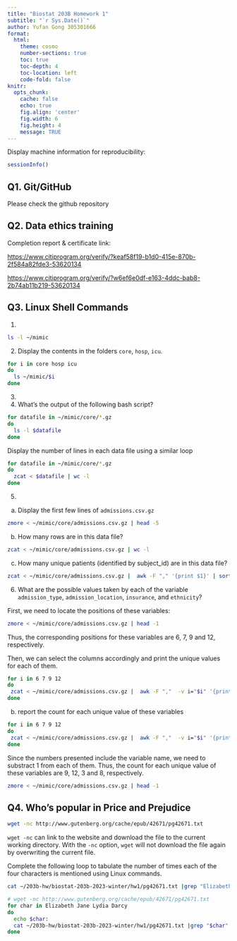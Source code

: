 ```yaml
---
title: "Biostat 203B Homework 1"
subtitle: "`r Sys.Date()`"
author: Yufan Gong 305301666
format:
  html:
    theme: cosmo
    number-sections: true
    toc: true
    toc-depth: 4
    toc-location: left
    code-fold: false
knitr:
  opts_chunk: 
    cache: false    
    echo: true
    fig.align: 'center'
    fig.width: 6
    fig.height: 4
    message: TRUE
---
```


Display machine information for reproducibility:
```r
sessionInfo()
```

## Q1. Git/GitHub

Please check the github repository

## Q2. Data ethics training

Completion report & certificate link: 

  <https://www.citiprogram.org/verify/?keaf58f19-b1d0-415e-870b-2f584a82fde3-53620134>

  <https://www.citiprogram.org/verify/?w6ef6e0df-e163-4ddc-bab8-2b74ab11b219-53620134>


## Q3. Linux Shell Commands

1. 
```bash
ls -l ~/mimic
```


2. Display the contents in the folders `core`, `hosp`, `icu`.
```bash
for i in core hosp icu
do
  ls ~/mimic/$i
done
```

3.
  
4. What’s the output of the following bash script?
```bash
for datafile in ~/mimic/core/*.gz
do
  ls -l $datafile
done
```
    
Display the number of lines in each data file using a similar loop

```bash
for datafile in ~/mimic/core/*.gz
do
  zcat < $datafile | wc -l
done
```

5. 
a) Display the first few lines of `admissions.csv.gz`
```bash
zmore < ~/mimic/core/admissions.csv.gz | head -5
```
b) How many rows are in this data file?

```bash
zcat < ~/mimic/core/admissions.csv.gz | wc -l
```

c) How many unique patients (identified by subject_id) are in this data file?
```bash
zcat < ~/mimic/core/admissions.csv.gz |  awk -F "," '{print $1}' | sort | uniq | wc -l
```

6. 
What are the possible values taken by each of the variable `admission_type`, `admission_location`, `insurance`, and `ethnicity`?


First, we need to locate the positions of these variables: 

```bash
zmore < ~/mimic/core/admissions.csv.gz | head -1
```

Thus, the corresponding positions for these variables are 6, 7, 9 and 12, respectively.

Then, we can select the columns accordingly and print the unique values for each of them.
```bash
for i in 6 7 9 12
do
 zcat < ~/mimic/core/admissions.csv.gz |  awk -F ","  -v i="$i" '{print $i}' | sort | uniq -c
done
```

b) report the count for each unique value of these variables
```bash
for i in 6 7 9 12
do
 zcat < ~/mimic/core/admissions.csv.gz |  awk -F ","  -v i="$i" '{print $i}' | sort | uniq | wc -l
done
```
Since the numbers presented include the variable name, we need to substract 1 from each of them. Thus, the count for each unique value of these variables are 9, 12, 3 and 8, respectively.

```bash
zmore < ~/mimic/core/admissions.csv.gz | head -1
```

## Q4. Who's popular in Price and Prejudice

```bash
wget -nc http://www.gutenberg.org/cache/epub/42671/pg42671.txt
```
`wget -nc` can link to the website and download the file to the current working directory. With the `-nc` option, `wget` will not download the file again by overwriting the current file.

Complete the following loop to tabulate the number of times each of the four characters is mentioned using Linux commands.

```bash
cat ~/203b-hw/biostat-203b-2023-winter/hw1/pg42671.txt |grep "Elizabeth" | sort | uniq | wc -l
```


```bash
# wget -nc http://www.gutenberg.org/cache/epub/42671/pg42671.txt
for char in Elizabeth Jane Lydia Darcy
do
  echo $char:
  cat ~/203b-hw/biostat-203b-2023-winter/hw1/pg42671.txt |grep "$char" | sort | uniq | wc -l
done
```



